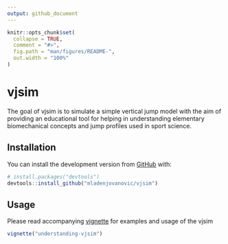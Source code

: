 ```yaml
---
output: github_document
---
```


<!-- README.md is generated from README.Rmd. Please edit that file -->

```r
knitr::opts_chunk$set(
  collapse = TRUE,
  comment = "#>",
  fig.path = "man/figures/README-",
  out.width = "100%"
)
```

# vjsim

<!-- badges: start -->
<!-- badges: end -->

The goal of vjsim is to simulate a simple vertical jump model with the aim of providing an educational tool for helping in understanding elementary biomechanical concepts and jump profiles used in sport science.

## Installation

You can install the development version from [GitHub](https://github.com/mladenjovanovic/vjsim) with:

``` r
# install.packages("devtools")
devtools::install_github("mladenjovanovic/vjsim")
```

## Usage

Please read accompanying [vignette](https://htmlpreview.github.io/?https://github.com/mladenjovanovic/vjsim/blob/master/doc/understanding-vjsim.html) for examples and usage of the vjsim

``` r
vignette("understanding-vjsim")
```


